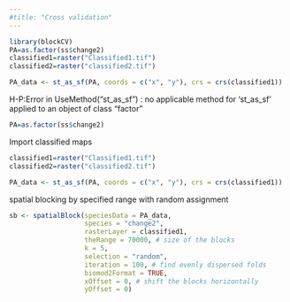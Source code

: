 ```yaml
---
#title: "Cross validation"
---
```


```r
library(blockCV)
PA=as.factor(ss$change2)
classified1=raster("Classified1.tif")
classified2=raster("classified2.tif")

PA_data <- st_as_sf(PA, coords = c("x", "y"), crs = crs(classified1))

```
H-P:Error in UseMethod("st_as_sf") : 
no applicable method for 'st_as_sf' applied to an object of class "factor"
```r
PA=as.factor(ss$change2)
```
Import classified maps
```r
classified1=raster("Classified1.tif")
classified2=raster("classified2.tif")
```

```r
PA_data <- st_as_sf(PA, coords = c("x", "y"), crs = crs(classified1))
```
spatial blocking by specified range with random assignment
```r
sb <- spatialBlock(speciesData = PA_data,
                   species = "change2",
                   rasterLayer = classified1,
                   theRange = 70000, # size of the blocks
                   k = 5,
                   selection = "random",
                   iteration = 100, # find evenly dispersed folds
                   biomod2Format = TRUE,
                   xOffset = 0, # shift the blocks horizontally
                   yOffset = 0)
```
